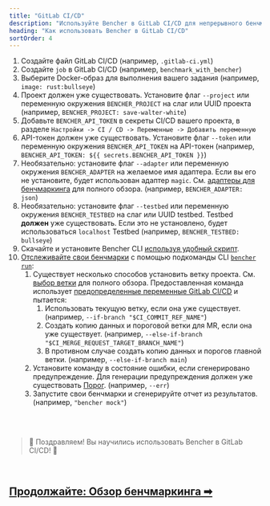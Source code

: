 ```yaml
---
title: "GitLab CI/CD"
description: "Используйте Bencher в GitLab CI/CD для непрерывного бенчмаркинга при merge requests"
heading: "Как использовать Bencher в GitLab CI/CD"
sortOrder: 4
---
```



<GitLabCiYaml />

1. Создайте файл GitLab CI/CD (например, `.gitlab-ci.yml`)
1. Создайте `job` в GitLab CI/CD (например, `benchmark_with_bencher`)
1. Выберите Docker-образ для выполнения вашего задания (например, `image: rust:bullseye`)
1. Проект должен уже существовать. Установите флаг `--project` или переменную окружения `BENCHER_PROJECT` на слаг или UUID проекта (например, `BENCHER_PROJECT: save-walter-white`)
1. Добавьте `BENCHER_API_TOKEN` в секреты CI/CD вашего проекта, в разделе `Настройки -> CI / CD -> Переменные -> Добавить переменную`
1. API-токен должен уже существовать. Установите флаг `--token` или переменную окружения `BENCHER_API_TOKEN` на API-токен (например, `BENCHER_API_TOKEN: ${{ secrets.BENCHER_API_TOKEN }}`)
1. Необязательно: установите флаг `--adapter` или переменную окружения `BENCHER_ADAPTER` на желаемое имя адаптера. Если вы его не установите, будет использован адаптер `magic`. См. [адаптеры для бенчмаркинга](/ru/docs/explanation/adapters/) для полного обзора. (например, `BENCHER_ADAPTER: json`)
1. Необязательно: установите флаг `--testbed` или переменную окружения `BENCHER_TESTBED` на слаг или UUID testbed. Testbed **должен** уже существовать. Если это не установлено, будет использоваться `localhost` Testbed (например, `BENCHER_TESTBED: bullseye`)
1. Скачайте и установите Bencher CLI [используя удобный скрипт](/docs/ru/how-to/install-cli/#linux-mac--unix).
1. [Отслеживайте свои бенчмарки](/ru/docs/how-to/track-benchmarks/) с помощью подкоманды CLI <code><a href="/ru/docs/explanation/bencher-run/">bencher run</a></code>:
    1. Существует несколько способов установить ветку проекта. См. [выбор ветки](/ru/docs/explanation/branch-selection/) для полного обзора. Предоставленная команда использует [предопределенные переменные GitLab CI/CD](https://docs.gitlab.com/ee/ci/variables/predefined_variables.html) и пытается:
        1. Использовать текущую ветку, если она уже существует. (например, `--if-branch "$CI_COMMIT_REF_NAME"`)
        1. Создать копию данных и пороговой ветки для MR, если она уже существует. (например, `--else-if-branch  "$CI_MERGE_REQUEST_TARGET_BRANCH_NAME"`)
        1. В противном случае создать копию данных и порогов главной ветки. (например, `--else-if-branch main`)
    1. Установите команду в состояние ошибки, если сгенерировано предупреждение. Для генерации предупреждения должен уже существовать [Порог](/ru/docs/explanation/thresholds/). (например, `--err`)
    1. Запустите свои бенчмарки и сгенерируйте отчет из результатов. (например, `"bencher mock"`)

<br/>
<br/>

> 🐰 Поздравляем! Вы научились использовать Bencher в GitLab CI/CD! 🎉

<br/>

<h2><a href="/ru/docs/explanation/benchmarking/">Продолжайте: Обзор бенчмаркинга ➡</a></h2>
